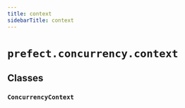 ```yaml
---
title: context
sidebarTitle: context
---
```


# `prefect.concurrency.context`

## Classes

### `ConcurrencyContext` <sup><a href="https://github.com/prefecthq/prefect/blob/main/src/prefect/concurrency/context.py#L11" target="_blank"><Icon icon="github" style="width: 14px; height: 14px;" /></a></sup>
